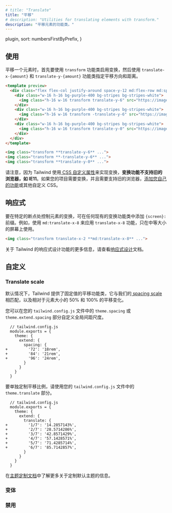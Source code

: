 ```yaml
---
# title: "Translate"
title: "平移"
# description: "Utilities for translating elements with transform."
description: "平移元素的功能类。"
---
```



  plugin,
  sort: numbersFirstByPrefix,
}

<!-- ## Usage -->
## 使用

<!-- Translate an element by first enabling transforms with the `transform` utility, then specifying the translate direction and distance using the `translate-x-{amount}` and `translate-y-{amount}` utilities. -->
平移一个元素时，首先要使用 `transform` 功能类启用变换，然后使用 `translate-x-{amount}` 和 `translate-y-{amount}` 功能类指定平移方向和距离。

```html purple
<template preview>
  <div class="flex flex-col justify-around space-y-12 md:flex-row md:space-y-0 md:space-x-12">
    <div class="w-16 h-16 bg-purple-400 bg-stripes bg-stripes-white">
      <img class="h-16 w-16 transform translate-y-6" src="https://images.unsplash.com/photo-1472099645785-5658abf4ff4e?ixlib=rb-1.2.1&ixid=eyJhcHBfaWQiOjEyMDd9&auto=format&fit=facearea&facepad=2&w=256&h=256&q=80">
    </div>
    <div class="w-16 h-16 bg-purple-400 bg-stripes bg-stripes-white">
      <img class="h-16 w-16 transform -translate-y-6" src="https://images.unsplash.com/photo-1472099645785-5658abf4ff4e?ixlib=rb-1.2.1&ixid=eyJhcHBfaWQiOjEyMDd9&auto=format&fit=facearea&facepad=2&w=256&h=256&q=80">
    </div>
    <div class="w-16 h-16 bg-purple-400 bg-stripes bg-stripes-white">
      <img class="h-16 w-16 transform translate-y-0" src="https://images.unsplash.com/photo-1472099645785-5658abf4ff4e?ixlib=rb-1.2.1&ixid=eyJhcHBfaWQiOjEyMDd9&auto=format&fit=facearea&facepad=2&w=256&h=256&q=80">
    </div>
  </div>
</template>

<img class="transform **translate-y-6** ...">
<img class="transform **-translate-y-6** ...">
<img class="transform **translate-y-0** ...">
```

<!-- Note that because Tailwind implements transforms using [CSS custom properties](https://developer.mozilla.org/en-US/docs/Web/CSS/Using_CSS_custom_properties), **the transform utilities are not supported in older browsers like IE11**. If you need transforms for your project and need to support older browsers, [add your own utilities](/docs/adding-new-utilities) or other custom CSS. -->
请注意，因为 Tailwind 使用[ CSS 自定义属性](https://developer.mozilla.org/en-US/docs/Web/CSS/Using_CSS_custom_properties)来实现变换，**变换功能不支持旧的浏览器，如 IE11**。如果您的项目需要变换，并且需要支持旧的浏览器，[添加您自己的功能](/docs/adding-new-utilities)或其他自定义 CSS。

<!-- ## Responsive -->
## 响应式

<!-- To control the translation of an element at a specific breakpoint, add a `{screen}:` prefix to any existing translate utility. For example, use `md:translate-x-8` to apply the `translate-x-8` utility at only medium screen sizes and above. -->
要在特定的断点处控制元素的变换，可在任何现有的变换功能类中添加 `{screen}:` 前缀。例如，使用 `md:translate-x-8` 来应用 `translate-x-8` 功能，只在中等大小的屏幕上使用。

```html
<img class="transform translate-x-2 **md:translate-x-8** ...">
```

<!-- For more information about Tailwind's responsive design features, check out the [Responsive Design](/docs/responsive-design) documentation. -->
关于 Tailwind 的响应式设计功能的更多信息，请查看[响应式设计](/docs/responsive-design)文档。

<!-- ## Customizing -->
## 自定义

### Translate scale

<!-- By default Tailwind provides fixed value translate utilities that match our [spacing scale](/docs/customizing-spacing), as well as 50% and 100% variations for translating relative to the element's size. -->

<!-- You can customize the global spacing scale in the `theme.spacing` or `theme.extend.spacing` sections of your `tailwind.config.js` file: -->
默认情况下，Tailwind 提供了固定值的平移功能类，它与我们的[ spacing scale ](/docs/customizing-spacing)相匹配，以及相对于元素大小的 50% 和 100% 的平移变化。

您可以在您的 `tailwind.config.js` 文件中的 `theme.spacing` 或 `theme.extend.spacing` 部分自定义全局间距尺度。

```diff-js
  // tailwind.config.js
  module.exports = {
    theme: {
      extend: {
        spacing: {
+         '72': '18rem',
+         '84': '21rem',
+         '96': '24rem',
        }
      }
    }
  }
```

<!-- To customize the translate scale separately, use the `theme.translate` section of your `tailwind.config.js` file. -->
要单独定制平移比例，请使用您的 `tailwind.config.js` 文件中的 `theme.translate` 部分。

```diff-js
  // tailwind.config.js
  module.exports = {
    theme: {
      extend: {
        translate: {
+         '1/7': '14.2857143%',
+         '2/7': '28.5714286%',
+         '3/7': '42.8571429%',
+         '4/7': '57.1428571%',
+         '5/7': '71.4285714%',
+         '6/7': '85.7142857%',
        }
      }
    }
  }
```

<!-- Learn more about customizing the default theme in the [theme customization documentation](/docs/theme#customizing-the-default-theme). -->
在[主题定制文档](/docs/theme#-5)中了解更多关于定制默认主题的信息。

<!-- ### Variants -->
### 变体

<Variants plugin="translate" />

<!-- ### Disabling -->
### 禁用

<Disabling plugin="translate" />
